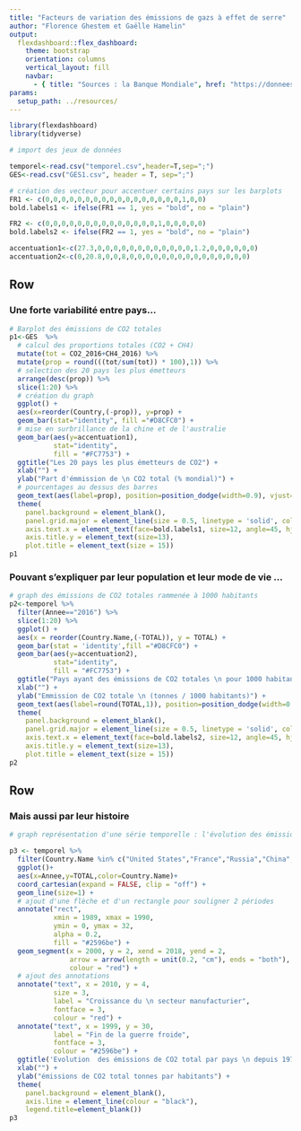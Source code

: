 ```yaml
---
title: "Facteurs de variation des émissions de gazs à effet de serre"
author: "Florence Ghestem et Gaëlle Hamelin"
output: 
  flexdashboard::flex_dashboard:
    theme: bootstrap
    orientation: columns
    vertical_layout: fill
    navbar:
      - { title: "Sources : la Banque Mondiale", href: "https://donnees.banquemondiale.org/indicator/EN.ATM.CO2E.KT?end=2018&start=2010" }
params:
  setup_path: ../resources/
---
```


<style>                     
.navbar {
  background-color:#46ACC8;
  border-color:#46ACC8;
}
.navbar-brand {
color:black!important;
}


</style>   


```r
library(flexdashboard)
library(tidyverse)
```



```r
# import des jeux de données 

temporel<-read.csv("temporel.csv",header=T,sep=";")
GES<-read.csv("GES1.csv", header = T, sep=";")

# création des vecteur pour accentuer certains pays sur les barplots
FR1 <- c(0,0,0,0,0,0,0,0,0,0,0,0,0,0,0,0,0,1,0,0)
bold.labels1 <- ifelse(FR1 == 1, yes = "bold", no = "plain")

FR2 <- c(0,0,0,0,0,0,0,0,0,0,0,0,0,0,1,0,0,0,0,0)
bold.labels2 <- ifelse(FR2 == 1, yes = "bold", no = "plain")

accentuation1<-c(27.3,0,0,0,0,0,0,0,0,0,0,0,0,1.2,0,0,0,0,0,0)
accentuation2<-c(0,20.8,0,0,8,0,0,0,0,0,0,0,0,0,0,0,0,0,0,0)

```


Row
-----------------------------------------------------------------------


### Une forte variabilité entre pays...

```r
# Barplot des émissions de CO2 totales 
p1<-GES  %>%
  # calcul des proportions totales (CO2 + CH4)
  mutate(tot = CO2_2016+CH4_2016) %>% 
  mutate(prop = round(((tot/sum(tot)) * 100),1)) %>%
  # selection des 20 pays les plus émetteurs
  arrange(desc(prop)) %>%
  slice(1:20) %>%
  # création du graph
  ggplot() +
  aes(x=reorder(Country,(-prop)), y=prop) +
  geom_bar(stat="identity", fill ="#D8CFC0") +
  # mise en surbrillance de la chine et de l'australie
  geom_bar(aes(y=accentuation1),
           stat="identity",
           fill = "#FC7753") +  
  ggtitle("Les 20 pays les plus émetteurs de CO2") +
  xlab("") +
  ylab("Part d'émmission de \n CO2 total (% mondial)") +
  # pourcentages au dessus des barres
  geom_text(aes(label=prop), position=position_dodge(width=0.9), vjust=-0.25) +
  theme(
    panel.background = element_blank(),
    panel.grid.major = element_line(size = 0.5, linetype = 'solid', colour = "grey"), 
    axis.text.x = element_text(face=bold.labels1, size=12, angle=45, hjust = 1),
    axis.title.y = element_text(size=13),
    plot.title = element_text(size = 15))  
p1  

```


### Pouvant s'expliquer par leur population et leur mode de vie ...

```r

# graph des émissions de CO2 totales rammenée à 1000 habitants
p2<-temporel %>%
  filter(Annee=="2016") %>%
  slice(1:20) %>%
  ggplot() + 
  aes(x = reorder(Country.Name,(-TOTAL)), y = TOTAL) +
  geom_bar(stat = 'identity',fill ="#D8CFC0") +
  geom_bar(aes(y=accentuation2),
           stat="identity",
           fill = "#FC7753") +
  ggtitle("Pays ayant des émissions de CO2 totales \n pour 1000 habitants les plus élevées") +
  xlab("") +
  ylab("Emmission de CO2 totale \n (tonnes / 1000 habitants)") +
  geom_text(aes(label=round(TOTAL,1)), position=position_dodge(width=0.9), vjust=-0.25) +
  theme(
    panel.background = element_blank(),
    panel.grid.major = element_line(size = 0.5, linetype = 'solid', colour = "grey"),
    axis.text.x = element_text(face=bold.labels2, size=12, angle=45, hjust = 1),
    axis.title.y = element_text(size=13),
    plot.title = element_text(size = 15))
p2
```

Row
-----------------------------------------------------------------------

### Mais aussi par leur histoire

```r
# graph représentation d'une série temporelle : l'évolution des émissions de CO2 depuis 1970

p3 <- temporel %>% 
  filter(Country.Name %in% c("United States","France","Russia","China","Germany")) %>% 
  ggplot()+
  aes(x=Annee,y=TOTAL,color=Country.Name)+
  coord_cartesian(expand = FALSE, clip = "off") +
  geom_line(size=1) +
  # ajout d'une flèche et d'un rectangle pour souligner 2 périodes
  annotate("rect", 
           xmin = 1989, xmax = 1990, 
           ymin = 0, ymax = 32, 
           alpha = 0.2,
           fill = "#2596be") +
  geom_segment(x = 2000, y = 2, xend = 2018, yend = 2,
               arrow = arrow(length = unit(0.2, "cm"), ends = "both"),
               colour = "red") +
  # ajout des annotations
  annotate("text", x = 2010, y = 4, 
           size = 3,
           label = "Croissance du \n secteur manufacturier",
           fontface = 3,
           colour = "red") +
  annotate("text", x = 1999, y = 30, 
           label = "Fin de la guerre froide",
           fontface = 3,
           colour = "#2596be") +
  ggtitle('Evolution  des émissions de CO2 total par pays \n depuis 1970') +  
  xlab("") + 
  ylab("émissions de CO2 total tonnes par habitants") +
  theme(
    panel.background = element_blank(),
    axis.line = element_line(colour = "black"),
    legend.title=element_blank())
p3
```

